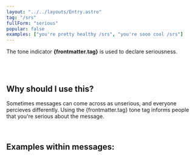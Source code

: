 ```yaml
---
layout: "../../layouts/Entry.astro"
tag: "/srs"
fullForm: "serious"
popular: false
examples: ["you're pretty healthy /srs", "you're sooo cool /srs"]
---
```



The tone indicator **{frontmatter.tag}** is used to declare seriousness.

<br />
<br />

## Why should I use this?

Sometimes messages can come across as unserious, and everyone percieves differently. Using the {frontmatter.tag} tone tag informs people that you're serious about the message.

<br />

## Examples within messages:

<Examples examples={frontmatter.examples} />
